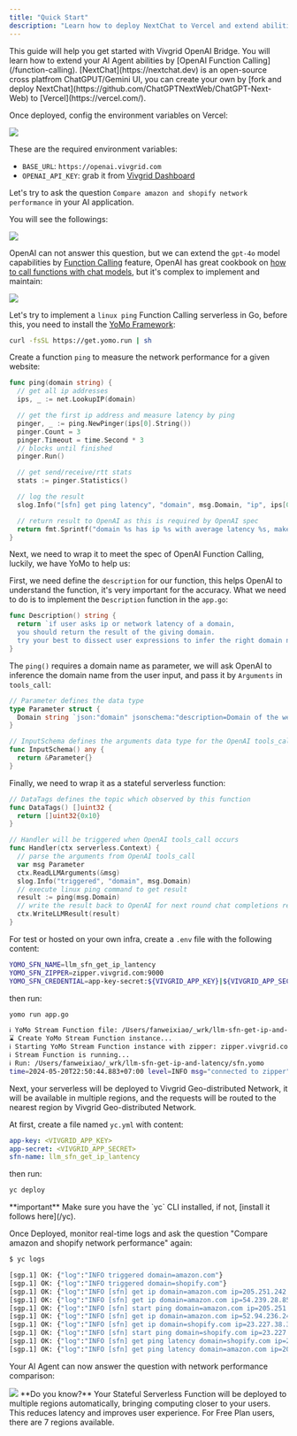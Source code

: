 ```yaml
---
title: "Quick Start"
description: "Learn how to deploy NextChat to Vercel and extend abilities with Function Calling by Vivgrid AI Bridge"
---
```


<Tip>
  This guide will help you get started with Vivgrid OpenAI Bridge. You will
  learn how to extend your AI Agent abilities by [OpenAI Function
  Calling](/function-calling).
</Tip>

<Steps>
<Step title="Deploy NextChat to Vercel">
[NextChat](https://nextchat.dev) is an open-source cross platfrom ChatGPUT/Gemini UI, you can create your own by [fork and deploy NextChat](https://github.com/ChatGPTNextWeb/ChatGPT-Next-Web) to [Vercel](https://vercel.com/).

Once deployed, config the environment variables on Vercel:

<Frame caption="Vercel - Environment Variables Settings Page">
  <img
    src="/images/quick-start-vercel-nextchat.jpg"
    style={{ borderRadius: "0.5rem" }}
  />
</Frame>

These are the required environment variables:

- `BASE_URL`: `https://openai.vivgrid.com`
- `OPENAI_API_KEY`: grab it from [Vivgrid Dashboard](https://dashboard.vivgrid.com)
</Step>

<Step title="It works!">

Let's try to ask the question `Compare amazon and shopify network performance` in your AI application.

You will see the followings:

<Frame caption="OpenAI Chat Completions w/o Function Calling">
  <img
    src="/images/quick-start-nextchat-1.jpg"
    style={{ borderRadius: "0.5rem" }}
  />
</Frame>

OpenAI can not answer this question, but we can extend the `gpt-4o` model capabilities by [Function Calling](https://platform.openai.com/docs/guides/function-calling) feature, OpenAI has great cookbook on [how to call functions with chat models](https://cookbook.openai.com/examples/how_to_call_functions_with_chat_models), but it's complex to implement and maintain:

<Frame caption="OpenAI Cookbook: How to call functions with chat models">
  <img
    src="/images/quick-start-nextchat-2.jpg"
    style={{ borderRadius: "0.5rem" }}
  />
</Frame>
</Step>

<Step title="Extend your AI application abilities by Calling Serverless in Strong-typed language">

Let's try to implement a `linux ping` Function Calling serverless in Go, before this, you need to install the [YoMo Framework](https://yomo.run):

```bash
curl -fsSL https://get.yomo.run | sh
```

Create a function `ping` to measure the network performance for a given website:

```go app.go
func ping(domain string) {
  // get all ip addresses
  ips, _ := net.LookupIP(domain)

  // get the first ip address and measure latency by ping
  pinger, _ := ping.NewPinger(ips[0].String())
  pinger.Count = 3
  pinger.Timeout = time.Second * 3
  // blocks until finished
  pinger.Run()

  // get send/receive/rtt stats
  stats := pinger.Statistics()

  // log the result
  slog.Info("[sfn] get ping latency", "domain", msg.Domain, "ip", ips[0], "latency", stats.AvgRtt, "PacketLoss", fmt.Sprintf("%f%%", stats.PacketLoss))

  // return result to OpenAI as this is required by OpenAI spec
  return fmt.Sprintf("domain %s has ip %s with average latency %s, make sure answer with the IP address and Latency", msg.Domain, ips[0], stats.AvgRtt)
}
```

Next, we need to wrap it to meet the spec of OpenAI Function Calling, luckily, we have YoMo to help us:

First, we need define the `description` for our function, this helps OpenAI to understand the function, it's very important for the accuracy. What we need to do is to implement the `Description` function in the `app.go`:

```go app.go
func Description() string {
  return `if user asks ip or network latency of a domain, 
  you should return the result of the giving domain. 
  try your best to dissect user expressions to infer the right domain names`
}
```

The `ping()` requires a domain name as parameter, we will ask OpenAI to inference the domain name from the user input, and pass it by `Arguments` in `tools_call`:

```go app.go
// Parameter defines the data type
type Parameter struct {
  Domain string `json:"domain" jsonschema:"description=Domain of the website, e.g. example.com"`
}

// InputSchema defines the arguments data type for the OpenAI tools_call
func InputSchema() any {
  return &Parameter{}
}
```

Finally, we need to wrap it as a stateful serverless function:

```go app.go
// DataTags defines the topic which observed by this function
func DataTags() []uint32 {
  return []uint32{0x10}
}

// Handler will be triggered when OpenAI tools_call occurs
func Handler(ctx serverless.Context) {
  // parse the arguments from OpenAI tools_call
  var msg Parameter
  ctx.ReadLLMArguments(&msg)
  slog.Info("triggered", "domain", msg.Domain)
  // execute linux ping command to get result
  result := ping(msg.Domain)
  // write the result back to OpenAI for next round chat completions request
  ctx.WriteLLMResult(result)
}
```
</Step>
<Step title="Run it locally">

For test or hosted on your own infra, create a `.env` file with the following content:

```bash .env
YOMO_SFN_NAME=llm_sfn_get_ip_lantency
YOMO_SFN_ZIPPER=zipper.vivgrid.com:9000
YOMO_SFN_CREDENTIAL=app-key-secret:${VIVGRID_APP_KEY}|${VIVGRID_APP_SECRET}
```

then run:

```bash
yomo run app.go

ℹ️ YoMo Stream Function file: /Users/fanweixiao/_wrk/llm-sfn-get-ip-and-latency/sfn.yomo
⌛ Create YoMo Stream Function instance...
ℹ️ Starting YoMo Stream Function instance with zipper: zipper.vivgrid.com:9000
ℹ️ Stream Function is running...
ℹ️ Run: /Users/fanweixiao/_wrk/llm-sfn-get-ip-and-latency/sfn.yomo
time=2024-05-20T22:50:44.883+07:00 level=INFO msg="connected to zipper" component=StreamFunction sfn_id=<YOUR_APP_ID> sfn_name=llm_sfn_get_ip_lantency zipper_addr=zipper.vivgrid.com:9000
```
</Step>
<Step title="Deploy to Vivgrid Geo-distributed Network">

Next, your serverless will be deployed to Vivgrid Geo-distributed Network, it will be available in multiple regions, and the requests will be routed to the nearest region by Vivgrid Geo-distributed Network.

At first, create a file named `yc.yml` with content:

```yaml yc.yml
app-key: <VIVGRID_APP_KEY>
app-secret: <VIVGRID_APP_SECRET>
sfn-name: llm_sfn_get_ip_lantency
```

then run:

```bash
yc deploy
```

<Tip>
  **important** Make sure you have the `yc` CLI installed, if not, [install it
  follows here](/yc).
</Tip>

Once Deployed, monitor real-time logs and ask the question "Compare amazon and shopify network performance" again:

```bash
$ yc logs

[sgp.1] OK: {"log":"INFO triggered domain=amazon.com"}
[sgp.1] OK: {"log":"INFO triggered domain=shopify.com"}
[sgp.1] OK: {"log":"INFO [sfn] get ip domain=amazon.com ip=205.251.242.103"}
[sgp.1] OK: {"log":"INFO [sfn] get ip domain=amazon.com ip=54.239.28.85"}
[sgp.1] OK: {"log":"INFO [sfn] start ping domain=amazon.com ip=205.251.242.103"}
[sgp.1] OK: {"log":"INFO [sfn] get ip domain=amazon.com ip=52.94.236.248"}
[sgp.1] OK: {"log":"INFO [sfn] get ip domain=shopify.com ip=23.227.38.33"}
[sgp.1] OK: {"log":"INFO [sfn] start ping domain=shopify.com ip=23.227.38.33"}
[sgp.1] OK: {"log":"INFO [sfn] get ping latency domain=shopify.com ip=23.227.38.33 latency=2.182382ms PacketLoss=0.000000%"}
[sgp.1] OK: {"log":"INFO [sfn] get ping latency domain=amazon.com ip=205.251.242.103 latency=232.835894ms PacketLoss=0.000000%"}
```

Your AI Agent can now answer the question with network performance comparison:

<Frame caption="OpenAI Chat Completions w/ Function Calling on Vivgrid">
  <img
    src="/images/quick-start-nextchat-3.jpg"
    style={{ borderRadius: "0.5rem" }}
  />
</Frame>

<Tip>
  **Do you know?** Your Stateful Serverless Function will be deployed to
  multiple regions automatically, bringing computing closer to your users.
  This reduces latency and improves user experience. For Free Plan
  users, there are 7 regions available.
</Tip>
</Step>
</Steps>